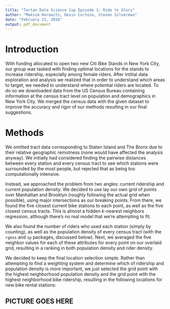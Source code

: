 ```yaml
---
title: "Tartan Data Science Cup Episode 1: Ride to Glory"
author: "Maksim Horowitz, Devin Cortese, Steven Silverman"
date: "February 21, 2016"
output: pdf_document
---
```



# Introduction 

With funding allocated to open two new Citi Bike Stands in New York City, our group was tasked with finding optimal locations for the stands to increase ridership, especially among female riders. After intitial data exploration and analysis we realized that in order to understand which areas to target, we needed to understand where potential riders are located. To do so we downloaded data from the US Census Bureau containing information at the census tract level on population and demographics in New York City. We merged the census data with the given dataset to improve the accuracy and rigor of our methods resulting in our final suggestions.

# Methods

We omitted tract data corresponding to Staten Island and The Bronx due to their relative geographic remotness (none would have affected the analysis anyway). We initially had considered finding the pairwise distances between every station and every census tract to see which stations were surrounded by the most people, but rejected that as being too computationally intensive. 

Instead, we approached the problem from two angles: current ridership and current population density. We decided to use lay our own grid of points over Manhattan and Brooklyn (roughly following the actual grid when possible), using major intersections as our breaking points. From there, we found the five closest current bike stations to each point, as well as the five closest census tracts. This is almost a hidden $k$-nearest neighbors regression, although there's no real model that we're attempting to fit.

We also found the number of riders who used each station (simply by counting), as well as the population density of every census tract (with the `rgeos` and `sp` packages, discussed below). Next, we averaged the five neighbor values for each of these attributes for every point on our overlaid grid, resulting in a ranking in both population density and rider density.

We decided to keep the final location selection simple. Rather than attempting to find a weighting system and determine which of ridership and population density is more important, we just selected the grid point with the highest neighborhood population density and the grid point with the highest neighborhood bike ridership, resulting in the following locations for new bike rental stations:

## PICTURE GOES HERE



